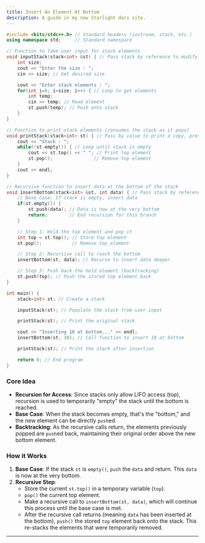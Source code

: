 ```yaml
---
title: Insert An Element At Bottom
description: A guide in my new Starlight docs site.
---
```


```cpp
#include <bits/stdc++.h> // Standard headers (iostream, stack, etc.)
using namespace std;     // Standard namespace

// Function to take user input for stack elements
void inputStack(stack<int> &st) { // Pass stack by reference to modify it
    int size;
    cout << "Enter the size : ";
    cin >> size; // Get desired size

    cout << "Enter stack elements : ";
    for(int i=0; i<size; i++) { // Loop to get elements
        int temp;
        cin >> temp; // Read element
        st.push(temp); // Push onto stack
    }
}

// Function to print stack elements (consumes the stack as it pops)
void printStack(stack<int> st) { // Pass by value to print a copy, preserving original
    cout << "Stack : ";
    while(!st.empty()) { // Loop until stack is empty
        cout << st.top() << " "; // Print top element
        st.pop();               // Remove top element
    }
    cout << endl;
}

// Recursive function to insert data at the bottom of the stack
void insertBottom(stack<int> &st, int data) { // Pass stack by reference
    // Base Case: If stack is empty, insert data
    if(st.empty()) {
        st.push(data); // Data is now at the very bottom
        return;        // End recursion for this branch
    }

    // Step 1: Hold the top element and pop it
    int top = st.top(); // Store top element
    st.pop();           // Remove top element

    // Step 2: Recursive call to reach the bottom
    insertBottom(st, data); // Recurse to insert data deeper

    // Step 3: Push back the held element (backtracking)
    st.push(top); // Push the stored top element back
}

int main() {
    stack<int> st; // Create a stack

    inputStack(st); // Populate the stack from user input

    printStack(st); // Print the original stack

    cout << "Inserting 10 at bottom..." << endl;
    insertBottom(st, 10); // Call function to insert 10 at bottom

    printStack(st); // Print the stack after insertion

    return 0; // End program
}
```

### Core Idea

  * **Recursion for Access**: Since stacks only allow LIFO access (top), recursion is used to temporarily "empty" the stack until the bottom is reached.
  * **Base Case**: When the stack becomes empty, that's the "bottom," and the new element can be directly `push`ed.
  * **Backtracking**: As the recursive calls return, the elements previously popped are `push`ed back, maintaining their original order above the new bottom element.

### How it Works

1.  **Base Case**: If the stack `st` is `empty()`, `push` the `data` and return. This `data` is now at the very bottom.
2.  **Recursive Step**:
      * Store the current `st.top()` in a temporary variable (`top`).
      * `pop()` the current top element.
      * Make a recursive call to `insertBottom(st, data)`, which will continue this process until the base case is met.
      * After the recursive call returns (meaning `data` has been inserted at the bottom), `push()` the stored `top` element back onto the stack. This re-stacks the elements that were temporarily removed.

-----

